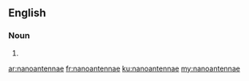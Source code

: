 ==English==

===Noun===
{{head|en|plural}}

# {{plural of|nanoantenna|lang=en}}

[[ar:nanoantennae]]
[[fr:nanoantennae]]
[[ku:nanoantennae]]
[[my:nanoantennae]]